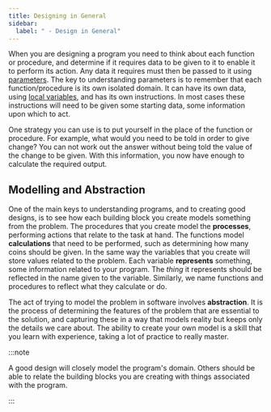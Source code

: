 ```yaml
---
title: Designing in General
sidebar:
  label: " - Design in General"
---
```


When you are designing a program you need to think about each function or procedure, and determine if it requires data to be given to it to enable it to perform its action. Any data it requires must then be passed to it using [parameters](../../1-concepts/04-parameter). The key to understanding parameters is to remember that each function/procedure is its own isolated domain. It can have its own data, using [local variables](../../1-concepts/03-local-variable), and has its own instructions. In most cases these instructions will need to be given some starting data, some information upon which to act.

One strategy you can use is to put yourself in the place of the function or procedure. For example, what would you need to be told in order to give change? You can not work out the answer without being told the value of the change to be given. With this information, you now have enough to calculate the required output.

## Modelling and Abstraction

One of the main keys to understanding programs, and to creating good designs, is to see how each building block you create models something from the problem. The procedures that you create model the **processes**, performing actions that relate to the task at hand. The functions model **calculations** that need to be performed, such as determining how many coins should be given. In the same way the variables that you create will store values related to the problem. Each variable **represents** something, some information related to your program. The *thing* it represents should be reflected in the name given to the variable. Similarly, we name functions and procedures to reflect what they calculate or do.

The act of trying to model the problem in software involves **abstraction**. It is the process of determining the features of the problem that are essential to the solution, and capturing these in a way that models reality but keeps only the details we care about. The ability to create your own model is a skill that you learn with experience, taking a lot of practice to really master.

:::note

A good design will closely model the program's domain. Others should be able to relate the building blocks you are creating with things associated with the program.

:::
